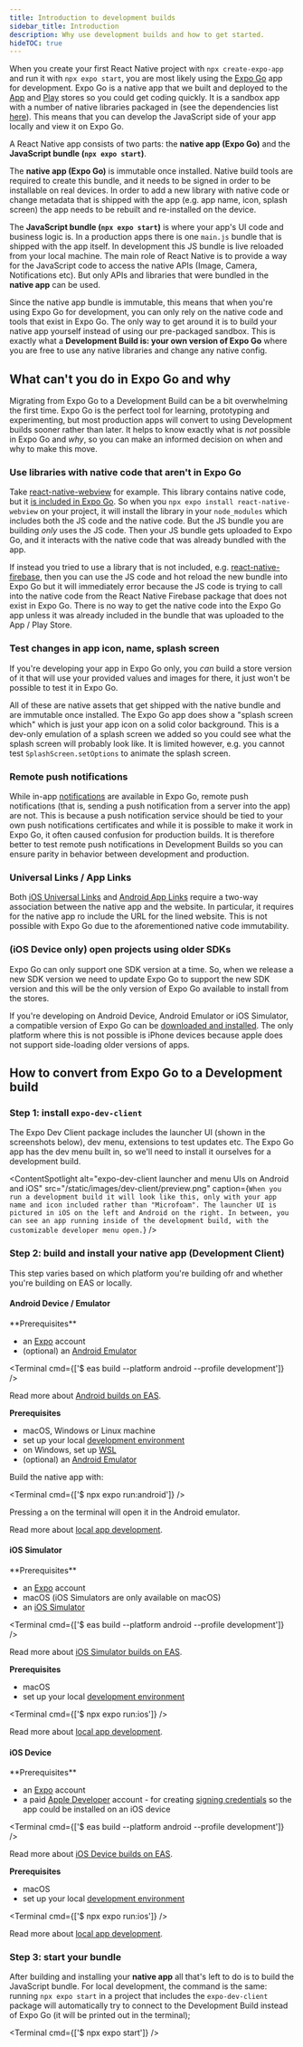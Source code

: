 ```yaml
---
title: Introduction to development builds
sidebar_title: Introduction
description: Why use development builds and how to get started.
hideTOC: true
---
```



When you create your first React Native project with `npx create-expo-app` and run it with `npx expo start`, you are most likely using the [Expo Go](https://expo.dev/go) app for development. Expo Go is a native app that we built and deployed to the [App](https://apps.apple.com/us/app/expo-go/id982107779) and [Play](https://play.google.com/store/apps/details?id=host.exp.exponent) stores so you could get coding quickly. It is a sandbox app with a number of native libraries packaged in (see the dependencies list [here](https://github.com/expo/expo/blob/main/apps/expo-go/package.json#L23)). This means that you can develop the JavaScript side of your app locally and view it on Expo Go.

A React Native app consists of two parts: the **native app (Expo Go)** and the **JavaScript bundle (`npx expo start`)**.

The **native app (Expo Go)** is immutable once installed. Native build tools are required to create this bundle, and it needs to be signed in order to be installable on real devices. In order to add a new library with native code or change metadata that is shipped with the app (e.g. app name, icon, splash screen) the app needs to be rebuilt and re-installed on the device.

The **JavaScript bundle (`npx expo start`)** is where your app's UI code and business logic is. In a production apps there is one `main.js` bundle that is shipped with the app itself. In development this JS bundle is live reloaded from your local machine. The main role of React Native is to provide a way for the JavaScript code to access the native APIs (Image, Camera, Notifications etc). But only APIs and libraries that were bundled in the **native app** can be used.

Since the native app bundle is immutable, this means that when you're using Expo Go for development, you can only rely on the native code and tools that exist in Expo Go. The only way to get around it is to build your native app yourself instead of using our pre-packaged sandbox. This is exactly what a **Development Build is: your own version of Expo Go** where you are free to use any native libraries and change any native config.

<VideoBoxLink
  videoId="7J8LRpja9_o"
  title="Getting the most out of Expo Development Builds"
  description="In this talk Kadi explains the history of how Expo Go came to be, it's benefits and limitations."
/>

## What can't you do in Expo Go and why

Migrating from Expo Go to a Development Build can be a bit overwhelming the first time. Expo Go is the perfect tool for learning, prototyping and experimenting, but most production apps will convert to using Development builds sooner rather than later. It helps to know exactly what is _not_ possible in Expo Go and _why_, so you can make an informed decision on when and why to make this move.

<VideoBoxLink
  videoId="FdjczjkwQKE"
  title="Expo Go & Development Builds: which should you use?"
  description="In this tutorial video Beto explains what each of them is, and when to choose a Development Build."
/>

### Use libraries with native code that aren't in Expo Go

Take [react-native-webview](https://docs.expo.dev/versions/latest/sdk/webview/) for example. This library contains native code, but it [is included in Expo Go](https://github.com/expo/expo/blob/main/apps/expo-go/package.json#L23). So when you `npx expo install react-native-webview` on your project, it will install the library in your `node_modules` which includes both the JS code and the native code. But the JS bundle you are building _only_ uses the JS code. Then your JS bundle gets uploaded to Expo Go, and it interacts with the native code that was already bundled with the app.

If instead you tried to use a library that is not included, e.g. [react-native-firebase](https://docs.expo.dev/guides/using-firebase/#using-react-native-firebase), then you can use the JS code and hot reload the new bundle into Expo Go but it will immediately error because the JS code is trying to call into the native code from the React Native Firebase package that does not exist in Expo Go. There is no way to get the native code into the Expo Go app unless it was already included in the bundle that was uploaded to the App / Play Store.

### Test changes in app icon, name, splash screen

If you're developing your app in Expo Go only, you _can_ build a store version of it that will use your provided values and images for there, it just won't be possible to test it in Expo Go.

All of these are native assets that get shipped with the native bundle and are immutable once installed. The Expo Go app does show a "splash screen which" which is just your app icon on a solid color background. This is a dev-only emulation of a splash screen we added so you could see what the splash screen will probably look like. It is limited however, e.g. you cannot test `SplashScreen.setOptions` to animate the splash screen.

### Remote push notifications

While in-app [notifications](https://docs.expo.dev/versions/latest/sdk/notifications/) are available in Expo Go, remote push notifications (that is, sending a push notification from a server into the app) are not. This is because a push notification service should be tied to your own push notifications certificates and while it is possible to make it work in Expo Go, it often caused confusion for production builds. It is therefore better to test remote push notifications in Development Builds so you can ensure parity in behavior between development and production.

### Universal Links / App Links

Both [iOS Universal Links](https://docs.expo.dev/linking/ios-universal-links/) and [Android App Links](https://docs.expo.dev/linking/android-app-links/) require a two-way association between the native app and the website. In particular, it requires for the native app ro include the URL for the lined website. This is not possible with Expo Go due to the aforementioned native code immutability.

### (iOS Device only) open projects using older SDKs

Expo Go can only support one SDK version at a time. So, when we release a new SDK version we need to update Expo Go to support the new SDK version and this will be the only version of Expo Go available to install from the stores.

If you're developing on Android Device, Android Emulator or iOS Simulator, a compatible version of Expo Go can be [downloaded and installed](https://expo.dev/go). The only platform where this is not possible is iPhone devices because apple does not support side-loading older versions of apps.

## How to convert from Expo Go to a Development build

### Step 1: install `expo-dev-client`

The Expo Dev Client package includes the launcher UI (shown in the screenshots below), dev menu, extensions to test updates etc. The Expo Go app has the dev menu built in, so we'll need to install it ourselves for a development build.

<ContentSpotlight
  alt="expo-dev-client launcher and menu UIs on Android and iOS"
  src="/static/images/dev-client/preview.png"
  caption={`When you run a development build it will look like this, only with your app name and icon included rather than "Microfoam". The launcher UI is pictured in iOS on the left and Android on the right. In between, you can see an app running inside of the development build, with the customizable developer menu open.`}
/>

### Step 2: build and install your native app (Development Client)

This step varies based on which platform you're building ofr and whether you're building on EAS or locally.

#### Android Device / Emulator

<Tabs>

<Tab label="Build on EAS">
**Prerequisites**

- an [Expo](https://expo.dev/) account
- (optional) an [Android Emulator](https://docs.expo.dev/workflow/android-studio-emulator/)

<Terminal cmd={['$ eas build --platform android --profile development']} />

Read more about [Android builds on EAS](/tutorial/eas/android-development-build).

</Tab>

<Tab label="On your local machine">

**Prerequisites**

- macOS, Windows or Linux machine
- set up your local [development environment](https://reactnative.dev/docs/set-up-your-environment?os=windows&platform=android)
- on Windows, set up [WSL](https://github.com/expo/fyi/blob/main/wsl.md)
- (optional) an [Android Emulator](https://docs.expo.dev/workflow/android-studio-emulator/)

Build the native app with:

<Terminal cmd={['$ npx expo run:android']} />

Pressing `a` on the terminal will open it in the Android emulator.

Read more about [local app development](/guides/local-app-development/#local-builds-with-expo-dev-client).

</Tab>
</Tabs>

#### iOS Simulator

<Tabs>

<Tab label="Build on EAS">
**Prerequisites**

- an [Expo](https://expo.dev/) account
- macOS (iOS Simulators are only available on macOS)
- an [iOS Simulator](https://docs.expo.dev/workflow/ios-simulator/)

<Terminal cmd={['$ eas build --platform android --profile development']} />

Read more about [iOS Simulator builds on EAS](/tutorial/eas/ios-development-build-for-simulators/).

</Tab>

<Tab label="On your local machine">

**Prerequisites**

- macOS
- set up your local [development environment](https://reactnative.dev/docs/set-up-your-environment?os=macos&platform=ios)

<Terminal cmd={['$ npx expo run:ios']} />

Read more about [local app development](/guides/local-app-development/#local-builds-with-expo-dev-client).

</Tab>
</Tabs>

#### iOS Device

<Tabs>

<Tab label="Build on EAS">
**Prerequisites**

- an [Expo](https://expo.dev/) account
- a paid [Apple Developer](https://developer.apple.com/) account - for creating [signing credentials](/app-signing/managed-credentials/#generating-app-signing-credentials) so the app could be installed on an iOS device

<Terminal cmd={['$ eas build --platform android --profile development']} />

Read more about [iOS Device builds on EAS](/tutorial/eas/ios-development-build-for-devices/).

</Tab>

<Tab label="On your local machine">

**Prerequisites**

- macOS
- set up your local [development environment](https://reactnative.dev/docs/set-up-your-environment?os=macos&platform=ios)

<Terminal cmd={['$ npx expo run:ios']} />

Read more about [local app development](/guides/local-app-development/#local-builds-with-expo-dev-client).

</Tab>
</Tabs>

### Step 3: start your bundle

After building and installing your **native app** all that's left to do is to build the JavaScript bundle. For local development, the command is the same: running `npx expo start` in a project that includes the `expo-dev-client` package will automatically try to connect to the Development Build instead of Expo Go (it will be printed out in the terminal);

<Terminal cmd={['$ npx expo start']} />
